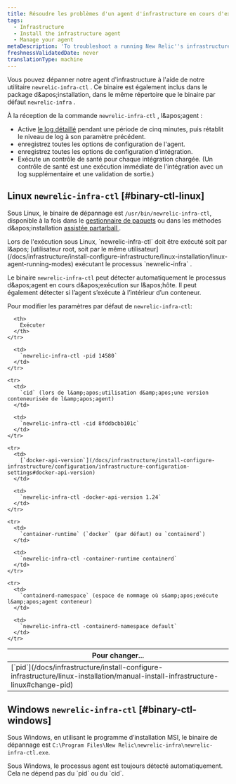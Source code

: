 ```yaml
---
title: Résoudre les problèmes d'un agent d'infrastructure en cours d'exécution
tags:
  - Infrastructure
  - Install the infrastructure agent
  - Manage your agent
metaDescription: 'To troubleshoot a running New Relic''s infrastructure agent, use the binary newrelic-infra-ctl.'
freshnessValidatedDate: never
translationType: machine
---
```


Vous pouvez dépanner notre agent d'infrastructure à l'aide de notre utilitaire `newrelic-infra-ctl` . Ce binaire est également inclus dans le package d&amp;apos;installation, dans le même répertoire que le binaire par défaut `newrelic-infra` .

À la réception de la commande `newrelic-infra-ctl` , l&amp;apos;agent :

* Active [le log détaillé](/docs/infrastructure/new-relic-infrastructure/troubleshooting/generate-logs-troubleshooting-infrastructure) pendant une période de cinq minutes, puis rétablit le niveau de log à son paramètre précédent.
* enregistrez toutes les options de configuration de l'agent.
* enregistrez toutes les options de configuration d’intégration.
* Exécute un contrôle de santé pour chaque intégration chargée. (Un contrôle de santé est une exécution immédiate de l'intégration avec un log supplémentaire et une validation de sortie.)

## Linux `newrelic-infra-ctl` [#binary-ctl-linux]

Sous Linux, le binaire de dépannage est `/usr/bin/newrelic-infra-ctl`, disponible à la fois dans le [gestionnaire de paquets](/docs/infrastructure/new-relic-infrastructure/installation/install-infrastructure-linux) ou dans les méthodes d&amp;apos;installation [assistée partarball ](/docs/infrastructure/install-configure-infrastructure/linux-installation/assisted-install-infrastructure-linux).

<Callout variant="important">
  Lors de l'exécution sous Linux, `newrelic-infra-ctl` doit être exécuté soit par l&amp;apos; [utilisateur root, soit par le même utilisateur](/docs/infrastructure/install-configure-infrastructure/linux-installation/linux-agent-running-modes) exécutant le processus `newrelic-infra` .
</Callout>

Le binaire `newrelic-infra-ctl` peut détecter automatiquement le processus d&amp;apos;agent en cours d&amp;apos;exécution sur l&amp;apos;hôte. Il peut également détecter si l’agent s’exécute à l’intérieur d’un conteneur.

Pour modifier les paramètres par défaut de `newrelic-infra-ctl`:

<table>
  <thead>
    <tr>
      <th style={{ width: "300px" }}>
        Pour changer...
      </th>

      <th>
        Exécuter
      </th>
    </tr>
  </thead>

  <tbody>
    <tr>
      <td>
        [`pid`](/docs/infrastructure/install-configure-infrastructure/linux-installation/manual-install-infrastructure-linux#change-pid)
      </td>

      <td>
        `newrelic-infra-ctl -pid 14580`
      </td>
    </tr>

    <tr>
      <td>
        `cid` (lors de l&amp;apos;utilisation d&amp;apos;une version conteneurisée de l&amp;apos;agent)
      </td>

      <td>
        `newrelic-infra-ctl -cid 8fddbcbb101c`
      </td>
    </tr>

    <tr>
      <td>
        [`docker-api-version`](/docs/infrastructure/install-configure-infrastructure/configuration/infrastructure-configuration-settings#docker-api-version)
      </td>

      <td>
        `newrelic-infra-ctl -docker-api-version 1.24`
      </td>
    </tr>

    <tr>
      <td>
        `container-runtime` (`docker` (par défaut) ou `containerd`)
      </td>

      <td>
        `newrelic-infra-ctl -container-runtime containerd`
      </td>
    </tr>

    <tr>
      <td>
        `containerd-namespace` (espace de nommage où s&amp;apos;exécute l&amp;apos;agent conteneur)
      </td>

      <td>
        `newrelic-infra-ctl -containerd-namespace default`
      </td>
    </tr>
  </tbody>
</table>

## Windows `newrelic-infra-ctl` [#binary-ctl-windows]

Sous Windows, en utilisant le programme d’installation MSI, le binaire de dépannage est `C:\Program Files\New Relic\newrelic-infra\newrelic-infra-ctl.exe`.

<Callout variant="important">
  Sous Windows, le processus agent est toujours détecté automatiquement. Cela ne dépend pas du `pid` ou du `cid`.
</Callout>